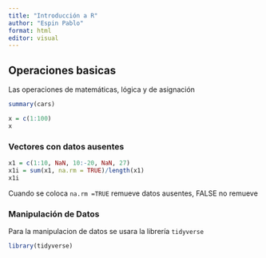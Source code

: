 ```yaml
---
title: "Introducción a R"
author: "Espin Pablo"
format: html
editor: visual
---
```


## Operaciones basicas

Las operaciones de matemáticas, lógica y de asignación

```r
summary(cars)

```

```r
x = c(1:100)
x
```

### Vectores con datos ausentes

```r
x1 = c(1:10, NaN, 10:-20, NaN, 27)
x1i = sum(x1, na.rm = TRUE)/length(x1)   
x1i 
```

Cuando se coloca `na.rm =TRUE` remueve datos ausentes, FALSE no remueve

### Manipulación de Datos

Para la manipulacion de datos se usara la librería `tidyverse`

```r
library(tidyverse)
```
